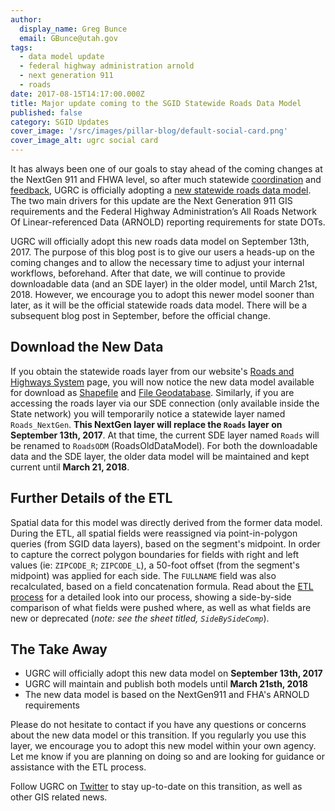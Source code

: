 ```yaml
---
author:
  display_name: Greg Bunce
  email: GBunce@utah.gov
tags:
  - data model update
  - federal highway administration arnold
  - next generation 911
  - roads
date: 2017-08-15T14:17:00.000Z
title: Major update coming to the SGID Statewide Roads Data Model
published: false
category: SGID Updates
cover_image: '/src/images/pillar-blog/default-social-card.png'
cover_image_alt: ugrc social card
---
```



It has always been one of our goals to stay ahead of the coming changes at the NextGen 911 and FHWA level, so after much statewide [coordination](/blog/2016-09-16-road-centerlines-schema-update-and-regional-workshop-notes) and [feedback](/blog/2014-04-30-feedback-wanted-proposed-best-practices-for-tagging-utah-metadata), UGRC is officially adopting a [new statewide roads data model](https://docs.google.com/spreadsheets/d/1jQ_JuRIEtzxj60F0FAGmdu5JrFpfYBbSt3YzzCjxpfI/edit#gid=811360546). The two main drivers for this update are the Next Generation 911 GIS requirements and the Federal Highway Administration’s All Roads Network Of Linear-referenced Data (ARNOLD) reporting requirements for state DOTs.

UGRC will officially adopt this new roads data model on September 13th, 2017. The purpose of this blog post is to give our users a heads-up on the coming changes and to allow the necessary time to adjust your internal workflows, beforehand. After that date, we will continue to provide downloadable data (and an SDE layer) in the older model, until March 21st, 2018. However, we encourage you to adopt this newer model sooner than later, as it will be the official statewide roads data model. There will be a subsequent blog post in September, before the official change.

## Download the New Data

If you obtain the statewide roads layer from our website's [Roads and Highways System](/products/sgid/transportation/road-centerlines) page, you will now notice the new data model available for download as [Shapefile](https://drive.google.com/file/d/1PH915l5o6fNeJXyM87kpR5B6y8-KdXkG/view?usp=sharing) and [File Geodatabase](https://drive.google.com/file/d/1-Op_k6K_ZoEOk6FMVhhRhLF1dbJ2voic/view?usp=sharing). Similarly, if you are accessing the roads layer via our SDE connection (only available inside the State network) you will temporarily notice a statewide layer named `Roads_NextGen`. **This NextGen layer will replace the `Roads` layer on September 13th, 2017**. At that time, the current SDE layer named `Roads` will be renamed to `RoadsODM` (RoadsOldDataModel). For both the downloadable data and the SDE layer, the older data model will be maintained and kept current until **March 21, 2018**.

## Further Details of the ETL

Spatial data for this model was directly derived from the former data model. During the ETL, all spatial fields were reassigned via point-in-polygon queries (from SGID data layers), based on the segment's midpoint. In order to capture the correct polygon boundaries for fields with right and left values (ie: `ZIPCODE_R`; `ZIPCODE_L`), a 50-foot offset (from the segment's midpoint) was applied for each side. The `FULLNAME` field was also recalculated, based on a field concatenation formula. Read about the [ETL process](https://docs.google.com/spreadsheets/d/1-oxxE6Ib45tJrySXmz3KnpGtBz_xJBMpVYR4T49CwPI/edit?usp=sharing) for a detailed look into our process, showing a side-by-side comparison of what fields were pushed where, as well as what fields are new or deprecated (_note: see the sheet titled, `SideBySideComp`_).

## The Take Away

- UGRC will officially adopt this new data model on **September 13th, 2017**
- UGRC will maintain and publish both models until **March 21sth, 2018**
- The new data model is based on the NextGen911 and FHA's ARNOLD requirements

Please do not hesitate to contact <Contacts inline subject={frontmatter.title} contactKey="roads" /> if you have any questions or concerns about the new data model or this transition. If you regularly you use this layer, we encourage you to adopt this new model within your own agency. Let me know if you are planning on doing so and are looking for guidance or assistance with the ETL process.

Follow UGRC on [Twitter](https://twitter.com/MapUtah?lang=en) to stay up-to-date on this transition, as well as other GIS related news.
